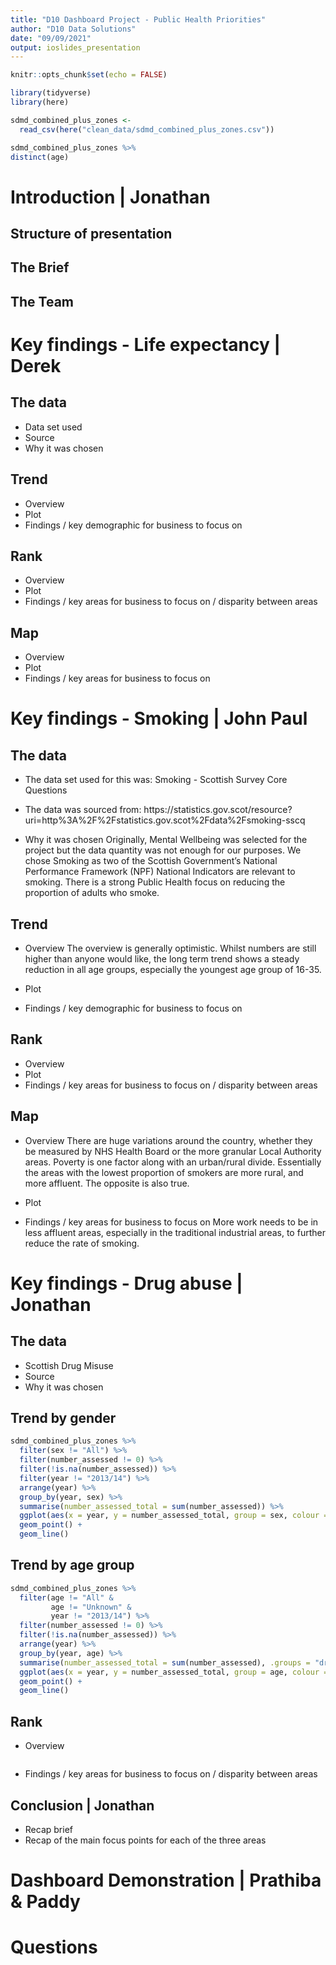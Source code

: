 ```yaml
---
title: "D10 Dashboard Project - Public Health Priorities"
author: "D10 Data Solutions"
date: "09/09/2021"
output: ioslides_presentation
---
```


```r
knitr::opts_chunk$set(echo = FALSE)
```
```r
library(tidyverse)
library(here)
```
```r
sdmd_combined_plus_zones <- 
  read_csv(here("clean_data/sdmd_combined_plus_zones.csv"))

sdmd_combined_plus_zones %>% 
distinct(age)
```




# Introduction | Jonathan

## Structure of presentation

## The Brief

## The Team





# Key findings - Life expectancy | Derek

## The data
- Data set used
- Source
- Why it was chosen

## Trend
- Overview
- Plot
- Findings / key demographic for business to focus on

## Rank
- Overview
- Plot
- Findings / key areas for business to focus on / disparity between areas

## Map
- Overview
- Plot
- Findings / key areas for business to focus on



# Key findings - Smoking | John Paul

## The data
- The data set used for this was:
Smoking - Scottish Survey Core Questions

- The data was sourced from:
https://statistics.gov.scot/resource?uri=http%3A%2F%2Fstatistics.gov.scot%2Fdata%2Fsmoking-sscq

- Why it was chosen
Originally, Mental Wellbeing was selected for the project but the data quantity
was not enough for our purposes.  We chose Smoking as two of the Scottish 
Government's National Performance Framework (NPF) National Indicators are 
relevant to smoking. There is a strong Public Health focus on reducing the 
proportion of adults who smoke.

## Trend
- Overview
The overview is generally optimistic.  Whilst numbers are still higher than
anyone would like, the long term trend shows a steady reduction in all age groups, 
especially the youngest age group of 16-35.

- Plot

- Findings / key demographic for business to focus on

## Rank
- Overview
- Plot
- Findings / key areas for business to focus on / disparity between areas

## Map
- Overview
There are huge variations around the country, whether they be measured by 
NHS Health Board or the more granular Local Authority areas.  Poverty is one 
factor along with an urban/rural divide.  Essentially the areas with the lowest
proportion of smokers are more rural, and more affluent.  The opposite is also true.

- Plot

- Findings / key areas for business to focus on
More work needs to be in less affluent areas, especially in the traditional 
industrial areas,  to further reduce the rate of smoking.


# Key findings - Drug abuse | Jonathan

## The data
- Scottish Drug Misuse 
- Source
- Why it was chosen

## Trend by gender  

```r
sdmd_combined_plus_zones %>% 
  filter(sex != "All") %>% 
  filter(number_assessed != 0) %>%
  filter(!is.na(number_assessed)) %>%
  filter(year != "2013/14") %>% 
  arrange(year) %>% 
  group_by(year, sex) %>% 
  summarise(number_assessed_total = sum(number_assessed)) %>% 
  ggplot(aes(x = year, y = number_assessed_total, group = sex, colour = sex)) +
  geom_point() +
  geom_line()
```
  
## Trend by age group  

```r
sdmd_combined_plus_zones %>% 
  filter(age != "All" &
         age != "Unknown" &
         year != "2013/14") %>% 
  filter(number_assessed != 0) %>%
  filter(!is.na(number_assessed)) %>% 
  arrange(year) %>% 
  group_by(year, age) %>% 
  summarise(number_assessed_total = sum(number_assessed), .groups = "drop") %>% 
  ggplot(aes(x = year, y = number_assessed_total, group = age, colour = age)) +
  geom_point() +
  geom_line()
```


## Rank
- Overview
```r

```

- Findings / key areas for business to focus on / disparity between areas


## Conclusion | Jonathan
- Recap brief
- Recap of the main focus points for each of the three areas

# Dashboard Demonstration | Prathiba & Paddy


# Questions